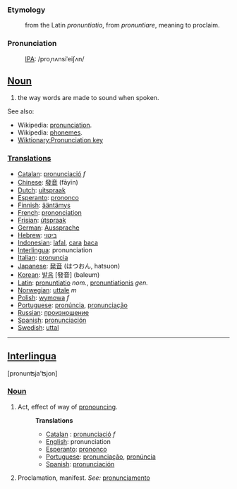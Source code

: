 ===Etymology===
:from the Latin ''pronuntiatio'', from ''pronuntiare'', meaning to proclaim.

===Pronunciation===
:[[International Phonetic Alphabet|IPA]]: /proˌnʌnsiˈeiʃʌn/

==[[Noun]]==
#the way words are made to sound when spoken.

See also: 
*Wikipedia: [[en:pronunciation|pronunciation]].
*Wikipedia: [[en:Phoneme|phonemes]].
*[[Wiktionary:Pronunciation key]]

===[[Translation]]s===
*[[Catalan]]: [[pronunciació]] ''f''
*[[Chinese]]: [[發音]] (fāyīn)
*[[Dutch]]: [[uitspraak]]
*[[Esperanto]]: [[prononco]]
*[[Finnish]]: [[ääntämys]]
*[[French]]: [[prononciation]]
*[[Frisian]]: [[útspraak]]
*[[German]]: [[Aussprache]]
*[[Hebrew]]: [[ביטוי]]
*[[Indonesian]]: [[lafal]], [[cara]] [[baca]]
*[[Interlingua]]: pronunciation
*[[Italian]]: [[pronuncia]]
*[[Japanese]]: [[発音]] (はつおん, hatsuon)
*[[Korean]]: [[발음]] [發音] (baleum)
*[[Latin]]: [[pronuntiatio]] ''nom.'', [[pronuntiationis]] ''gen.''
*[[Norwegian]]: [[uttale]] ''m''
*[[Polish]]: [[wymowa]] ''f''
*[[Portuguese]]: [[pronúncia]], [[pronunciação]]
*[[Russian]]: [[произношение]]
*[[Spanish]]: [[pronunciación]]
*[[Swedish]]: [[uttal]]

----

==[[Interlingua]]==
[pronun&#678;ja'&#678;jon]
===[[Noun]]===
#Act, effect of way of [[pronounce|pronouncing]].
#:'''Translations'''
#:*[[Catalan]] : [[pronunciació]] ''f''
#:*[[English]]: pronunciation
#:*[[Esperanto]]: [[prononco]]
#:*[[Portuguese]]: [[pronunciação]], [[pronúncia]]
#:*[[Spanish]]: [[pronunciación]]
#Proclamation, manifest. ''See:'' [[pronunciamento]]